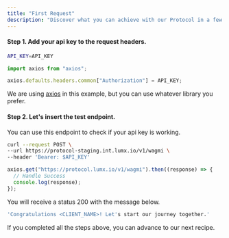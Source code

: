 ```yaml
---
title: "First Request"
description: "Discover what you can achieve with our Protocol in a few steps"
---
```


<Snippet file="admin-authentication.mdx" />

#### Step 1. Add your api key to the request headers.

<CodeGroup>

```bash cURL
API_KEY=API_KEY
```

```javascript JavaScript
import axios from "axios";

axios.defaults.headers.common["Authorization"] = API_KEY;
```

</CodeGroup>

We are using [axios](https://axios-http.com/) in this example, but you can use
whatever library you prefer.

#### Step 2. Let's insert the test endpoint.

You can use this endpoint to check if your api key is working.

<CodeGroup>

```bash cURL
curl --request POST \
--url https://protocol-staging.int.lumx.io/v1/wagmi \
--header 'Bearer: $API_KEY'
```

```javascript JavaScript
axios.get("https://protocol.lumx.io/v1/wagmi").then((response) => {
  // Handle Success
  console.log(response);
});
```

</CodeGroup>

You will receive a status 200 with the message below.

```bash
'Congratulations <CLIENT_NAME>! Let's start our journey together.'
```

If you completed all the steps above, you can advance to our next recipe.

<Snippet file="troubleshooting.mdx" />

